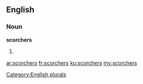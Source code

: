 ==English==

===Noun===
'''scorchers'''

# {{plural of|[[scorcher]]}}

[[Category:English plurals]]

[[ar:scorchers]]
[[fr:scorchers]]
[[ku:scorchers]]
[[my:scorchers]]